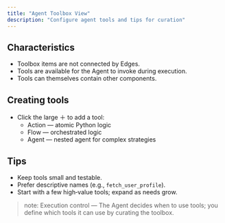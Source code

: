 ```yaml
---
title: "Agent Toolbox View"
description: "Configure agent tools and tips for curation"
---
```


## Characteristics

- Toolbox items are not connected by Edges.
- Tools are available for the Agent to invoke during execution.
- Tools can themselves contain other components.

## Creating tools

- Click the large ＋ to add a tool:
  - Action — atomic Python logic
  - Flow — orchestrated logic
  - Agent — nested agent for complex strategies

## Tips

- Keep tools small and testable.
- Prefer descriptive names (e.g., `fetch_user_profile`).
- Start with a few high‑value tools; expand as needs grow.

> note: Execution control — The Agent decides when to use tools; you define which tools it can use by curating the toolbox.